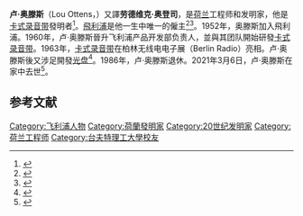 {{Infobox person
| name = 卢·奥滕斯
| image = Ir. L.F. Ottens, 2007.jpg
| caption = 2007年的奥滕斯
| birth_name = 
| birth_date = {{Birth date|1926|6|21|df=y}}
| birth_place = 荷蘭{{link-en|貝靈沃爾德 (荷蘭)|Bellingwolde|貝靈沃爾德}}
| death_date = {{death date and age|2021|3|6|1926|6|21|df=y}}
| death_place = 荷蘭{{link-en|杜伊泽尔|Duizel}}
| monuments = 
| residence = 
| nationality = 荷蘭
| job = 工程師
| known_for = 
| relatives = 
| awards = 
}}
'''卢·奥滕斯'''（Lou Ottens，{{bd|1926年|6月21日|2021年|3月6日|catIdx=Ottens}}）又譯'''劳德维克·奥登司'''，是[[荷兰|荷兰]]工程师和发明家，他是[[卡式录音带|卡式录音带]]發明者<ref>{{Cite web|title=Compact Cassette supremo Lou Ottens talks to El Reg|url=https://www.theregister.com/2013/09/02/compact_cassette_supremo_lou_ottens_talks_to_el_reg/|author=Dormon|first=Bob|work=www.theregister.com|accessdate=2021-03-11|archive-date=2020-08-02|archive-url=https://web.archive.org/web/20200802204418/https://www.theregister.com/2013/09/02/compact_cassette_supremo_lou_ottens_talks_to_el_reg/|dead-url=no}}</ref>。[[飛利浦|飛利浦]]是他一生中唯一的僱主<ref>{{Cite web|title=Dutch inventor of the audio cassette tape dies aged 94|url=https://www.dutchnews.nl/news/2021/03/dutch-inventor-of-the-audio-cassette-tape-dies-aged-94/|date=10 March 2021|accessdate=2021-03-11|archive-date=2021-03-10|archive-url=https://web.archive.org/web/20210310125911/https://www.dutchnews.nl/news/2021/03/dutch-inventor-of-the-audio-cassette-tape-dies-aged-94/|dead-url=no}}</ref><ref name="auto">{{Cite web|title=Lou Ottens, Philips-uitvinder cassettebandje, overleden: ‘We waren als kleine jongens die leuk aan het spelen waren’|url=https://www.ed.nl/eindhoven/lou-ottens-philips-uitvinder-cassettebandje-overleden-we-waren-als-kleine-jongens-die-leuk-aan-het-spelen-waren~af8a81cd/|work=Eindhovens Dagblad|language=nl|accessdate=2021-03-11|archive-date=2021-03-22|archive-url=https://web.archive.org/web/20210322113049/https://www.ed.nl/eindhoven/lou-ottens-philips-uitvinder-cassettebandje-overleden-we-waren-als-kleine-jongens-die-leuk-aan-het-spelen-waren~af8a81cd/|dead-url=no}}</ref>。1952年，奥滕斯加入飛利浦。1960年，卢·奥滕斯晉升飞利浦产品开发部负责人，並與其团队開始研發[[卡式录音带|卡式录音带]]。1963年，[[卡式录音带|卡式录音带]]在柏林无线电电子展（Berlin Radio）亮相。卢·奥滕斯後又涉足開發[[光盘|光盘]]<ref>{{Cite web|title=盒式磁带之父去世，最遗憾的事是......|url=https://world.huanqiu.com/article/42GJZYDrwJW|author=環球時報}}</ref>。1986年，卢·奥滕斯退休。2021年3月6日，卢·奥滕斯在家中去世<ref>{{Cite web|title=盒式磁带和CD发明者去世，网友：致敬，一代人的青春纪念|url=http://www.nbd.com.cn/articles/2021-03-11/1652387.html|author=每日經濟新聞}}</ref>。

==参考文献==
{{reflist}}
{{Authority control}}

{{DEFAULTSORT: Ottens, Lou}}
[[Category:飞利浦人物|Category:飞利浦人物]]
[[Category:荷蘭發明家|Category:荷蘭發明家]]
[[Category:20世纪发明家|Category:20世纪发明家]]
[[Category:荷兰工程师|Category:荷兰工程师]]
[[Category:台夫特理工大學校友|Category:台夫特理工大學校友]]